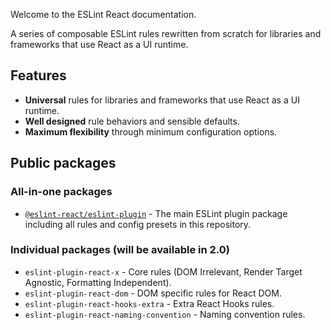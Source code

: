 
<ESLintReactCard />

Welcome to the ESLint React documentation.

A series of composable ESLint rules rewritten from scratch for libraries and frameworks that use React as a UI runtime.

## Features

- **Universal** rules for libraries and frameworks that use React as a UI runtime.
- **Well designed** rule behaviors and sensible defaults.
- **Maximum flexibility** through minimum configuration options.

## Public packages

### All-in-one packages

- [`@eslint-react/eslint-plugin`](https://www.npmjs.com/package/@eslint-react/eslint-plugin) - The main ESLint plugin package including all rules and config presets in this repository.

### Individual packages (will be available in 2.0)

- `eslint-plugin-react-x` - Core rules (DOM Irrelevant, Render Target Agnostic, Formatting Independent).
- `eslint-plugin-react-dom` - DOM specific rules for React DOM.
- `eslint-plugin-react-hooks-extra` - Extra React Hooks rules.
- `eslint-plugin-react-naming-convention` - Naming convention rules.

